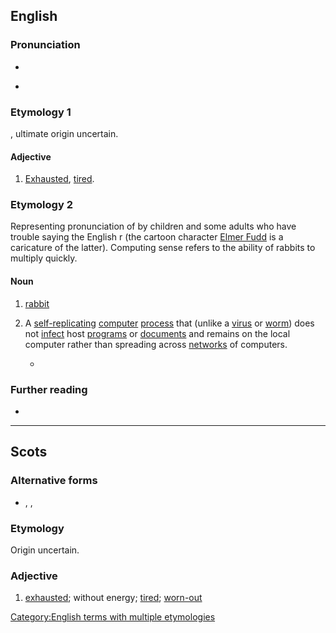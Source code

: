 ==English==

===Pronunciation===
* {{IPA|en|/ˈwæbɪt/}}
* {{audio|en|LL-Q1860 (eng)-Vealhurl-wabbit.wav|Audio (RP)}}
*: {{rhymes|en|æbɪt}}

===Etymology 1===
{{etyl|sco|en}} {{m|sco|wabbit}}, ultimate origin uncertain.

====Adjective====
{{en-adj}}

# {{lb|en|Scotland}} [[exhausted|Exhausted]], [[tired]].

===Etymology 2===
Representing pronunciation of {{m|en|rabbit}} by children and some adults who have trouble saying the English r (the cartoon character [[w:Elmer Fudd|Elmer Fudd]] is a caricature of the latter). Computing sense refers to the ability of rabbits to multiply quickly.

====Noun====
{{en-noun}}

# {{lb|en|humorous|childish|pronunciation spelling}} [[rabbit]]
# {{lb|en|computing}} A [[self-replicating]] [[computer]] [[process]] that (unlike a [[virus]] or [[worm]]) does not [[infect]] host [[program]]s or [[document]]s and remains on the local computer rather than spreading across [[network]]s of computers. {{defdate|from 1974}}
#: {{cot|en|fork bomb}}
#* {{quote-book|en|editor=Steve Jones|author=Philip E. N. Howard|title=Encyclopedia of New Media|year=2002|publisher=SAGE Publications|entry=Hacktivism|page=216|pageurl=https://books.google.com/books?id=YgVzAwAAQBAJ&pg=PA216&dq=%22wabbit%22+virus&hl=&cd=3&source=gbs_api#v=onepage&q=%22wabbit%22%20virus&f=false|isbn=978-1-4522-6528-5|passage=For example, a hacker might write a quine virus program that generates complete copies of itself as part of its output, a worm virus program that reproduces itself across a network, or a '''wabbit''' virus program designed to perpetually duplicate itself,  at least until the system crashes. In contrast to the '''wabbit's''' slow growth, a fork bomb quickly generates multiple copies itself.}}

===Further reading===
* {{pedia|fork bomb}}

[[Category:English terms with multiple etymologies]]

----

==Scots==

===Alternative forms===
* {{l|sco|wibbit}}, {{l|sco|wubbit}}, {{l|sco|wappit}}

===Etymology===
Origin uncertain.

===Adjective===
{{sco-adj}}

# [[exhausted]]; without energy; [[tired]]; [[worn-out]]